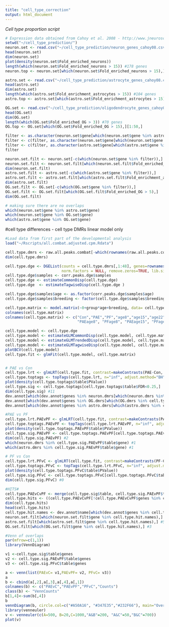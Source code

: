 ```yaml
---
title: "cell_type_correction"
output: html_document
---
```

*Cell type proportion script*
```r
# Expression data obtained from Cahoy et al. 2008 - http://www.jneurosci.org/content/28/1/264.full
setwd("~/cell_type_prediction/")
neuron.set <- read.csv("~/cell_type_prediction/neuron_genes_cahoy08.csv")
head(neuron.set)
dim(neuron.set)
plot(density(neuron.set$Fold_enriched_neurons))
length(which(neuron.set$Fold_enriched_neurons > 15)) #178 genes
neuron.top <- neuron.set[which(neuron.set$Fold_enriched_neurons > 15),][1:50,]

astro.set <- read.csv("~/cell_type_prediction/astrocyte_genes_cahoy08.csv")
head(astro.set)
dim(astro.set)
length(which(astro.set$Fold_enrichment_astrocytes > 15)) #104 genes
astro.top <- astro.set[which(astro.set$Fold_enrichment_astrocytes > 15),][1:50,]

OG.set <- read.csv("~/cell_type_prediction/oligodendrocyte_genes_cahoy08.csv")
head(OG.set)
dim(OG.set)
length(which(OG.set$Fold_enriched_OG > 3)) #70 genes
OG.top <- OG.set[which(OG.set$Fold_enriched_OG > 15),][1:50,]

filter <- as.character(neuron.set$gene[which(neuron.set$gene %in% astro.set$gene)])
filter <- c(filter, as.character(neuron.set$gene[which(neuron.set$gene %in% OG.set$gene)]))
filter <- c(filter, as.character(astro.set$gene[which(astro.set$gene %in% OG.set$gene)]))
filter

neuron.set.filt <- neuron.set[-c(which(neuron.set$gene %in% filter)),]
neuron.set.filt <- neuron.set.filt[which(neuron.set.filt$Fold_enriched_neurons > 5),]
dim(neuron.set.filt)
astro.set.filt <- astro.set[-c(which(astro.set$gene %in% filter)),]
astro.set.filt <- astro.set.filt[which(astro.set.filt$Fold_enrichment_astrocytes > 5),]
dim(astro.set.filt)
OG.set.filt <- OG.set[-c(which(OG.set$gene %in% filter)),]
OG.set.filt <- OG.set.filt[which(OG.set.filt$Fold_enriched_OG > 5),]
dim(OG.set.filt)

# making sure there are no overlaps
which(neuron.set$gene %in% astro.set$gene)
which(neuron.set$gene %in% OG.set$gene)
which(astro.set$gene %in% OG.set$gene)
```


#cell type differences - cell type DMRs linear model only
```r
#Load data from first part of the developmental analysis
load("~/Rscripts/all.combat.adjusted.cpm.Rdata")

cell.type.dmrs <- raw.all.peaks.combat[-which(rownames(raw.all.peaks.combat) %in% rownames(raw.all.peaks.combat.2)),]
dim(cell.type.dmrs)

cell.type.dge <- DGEList(counts = cell.type.dmrs[,1:48], genes=rownames(cell.type.dmrs), group=metadata[1:48,3], 
                         norm.factors = NULL, remove.zeros=TRUE, lib.size = as.numeric(all.filt.counts))
cell.type.dge$samples <- corr.peaks.dge$samples
cell.type.dge <- estimateCommonDisp(cell.type.dge)
cell.type.dge  <- estimateTagwiseDisp(cell.type.dge )

cell.type.dge$samples$age <- as.factor(corr.peaks.dge$samples$age)
cell.type.dge$samples$breeding <- factor(cell.type.dge$samples$breeding)

cell.type.matrix <- model.matrix(~0+group*age+breeding, data= cell.type.dge$samples)
colnames(cell.type.matrix)
colnames(cell.type.matrix) <- c("Con","PAE","PF","age8","age15","age22","dev4","dev5","NYB", 
                                "PAEage8", "PFage8", "PAEage15", "PFage15","PAEage22","PFage22")

cell.type.model <- cell.type.dge
cell.type.model <- estimateGLMCommonDisp(cell.type.model, cell.type.matrix)
cell.type.model <- estimateGLMTrendedDisp(cell.type.model, cell.type.matrix)
cell.type.model <- estimateGLMTagwiseDisp(cell.type.model, cell.type.matrix)
plotBCV(cell.type.model)
cell.type.fit <- glmFit(cell.type.model, cell.type.matrix)


# PAE vs Con
cell.type.lrt <- glmLRT(cell.type.fit, contrast=makeContrasts(PAE-Con, levels=cell.type.matrix))  
cell.type.toptags <- topTags(cell.type.lrt, n="inf", adjust.method="BH", sort.by="PValue")
plot(density(cell.type.toptags$table$PValue))
cell.type.sig <- cell.type.toptags[cell.type.toptags$table$FDR<0.25,] 
dim(cell.type.sig) #11
dev.annot[which(dev.annot$genes %in% neuron.dmrs[which(neuron.dmrs %in% cell.type.sig$table$gene)]),] #6 neuronal
dev.annot[which(dev.annot$genes %in% OG.dmrs[which(OG.dmrs %in% cell.type.sig$table$gene)]),] 
dev.annot[which(dev.annot$genes %in% astro.dmrs[which(astro.dmrs %in% cell.type.sig$table$gene)]),] 

#PAE vs PF
cell.type.lrt.PAEvPF <- glmLRT(cell.type.fit, contrast=makeContrasts(PAE-PF, levels=cell.type.matrix))  
cell.type.toptags.PAEvPF <- topTags(cell.type.lrt.PAEvPF, n="inf", adjust.method="BH", sort.by="PValue")
plot(density(cell.type.toptags.PAEvPF$table$PValue))
cell.type.sig.PAEvPF <- cell.type.toptags.PAEvPF[cell.type.toptags.PAEvPF$table$FDR<0.25,] 
dim(cell.type.sig.PAEvPF) #2
which(neuron.dmrs %in% cell.type.sig.PAEvPF$table$gene) #1 
which(astro.dmrs %in% cell.type.sig.PAEvPF$table$gene) #1 

# PF vs Con
cell.type.lrt.PFvC <- glmLRT(cell.type.fit, contrast=makeContrasts(PF-Con, levels=cell.type.matrix))  
cell.type.toptags.PFvC <- topTags(cell.type.lrt.PFvC, n="inf", adjust.method="BH", sort.by="PValue")
plot(density(cell.type.toptags.PFvC$table$PValue))
cell.type.sig.PFvC <- cell.type.toptags.PFvC[cell.type.toptags.PFvC$table$FDR<0.25,] 
dim(cell.type.sig.PFvC) #0

#HITS#
cell.type.PAEvCvPF <- merge(cell.type.sig$table, cell.type.sig.PAEvPF$table, by="genes", all=F)
cell.type.hits <- ((cell.type.PAEvCvPF[!cell.type.PAEvCvPF$genes %in% cell.type.sig.PFvC$table$genes,]))
dim(cell.type.hits)
head(cell.type.hits)  
cell.type.hit.names <- dev.annot$name[which(dev.annot$genes %in% cell.type.hits$genes)]
neuron.set.filt[which(neuron.set.filt$gene %in% cell.type.hit.names),] #6
astro.set.filt[which(astro.set.filt$gene %in% cell.type.hit.names),] #5
OG.set.filt[which(OG.set.filt$gene %in% cell.type.hit.names),] #3

#Venn of overlaps
par(mfrow=c(1,1))
library(VennDiagram)

v1 <-cell.type.sig$table$genes
v2 <- cell.type.sig.PAEvPF$table$genes
v3 <- cell.type.sig.PFvC$table$genes

a <- venn(list(PAEvC= v1,PAEvPF= v2, PFvC= v3)) 
a
b <- cbind(a[,2],a[,3],a[,4],a[,1])
colnames(b) <- c("PAEvC","PAEvPF","PFvC","Counts")
class(b) <- "VennCounts"
b[1,4]<-sum(b[,4])
b
vennDiagram(b, circle.col=c("#A50A16", "#347E35","#232F66"), main="Overlap of hits at FDR<0.1", cex=2)
library(venneuler)
v <- venneuler(c(A=500, B=20,C=1000,"A&B"=200, "A&C"=50,"B&C"=700))
plot(v)


```


